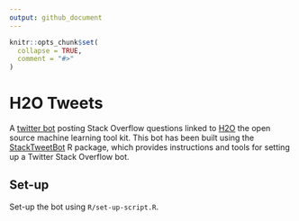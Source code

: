 ```yaml
---
output: github_document
---
```


<!-- README.md is generated from README.Rmd. Please edit that file -->

```r
knitr::opts_chunk$set(
  collapse = TRUE,
  comment = "#>"
)
```
# H2O Tweets

A [twitter bot](https://twitter.com/?logged_out=1&lang=en) posting Stack Overflow questions linked to [H2O](https://www.h2o.ai/h2o/) the open source machine learning tool kit. This bot has been built using the [StackTweetBot](https://www.samabbott.co.uk/StackTweetBot/) R package, which provides instructions and tools for setting up a Twitter Stack Overflow bot.


## Set-up

Set-up the bot using `R/set-up-script.R`.


